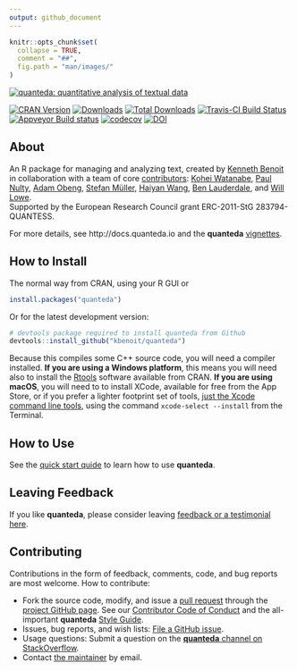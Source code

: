 ```yaml
---
output: github_document
---
```



```r
knitr::opts_chunk$set(
  collapse = TRUE,
  comment = "##",
  fig.path = "man/images/"
)
```

[![quanteda: quantitative analysis of textual data](https://cdn.rawgit.com/kbenoit/quanteda/master/images/quanteda_logo.svg)](http://quanteda.io)

[![CRAN Version](https://www.r-pkg.org/badges/version/quanteda)](https://CRAN.R-project.org/package=quanteda)
[![Downloads](https://cranlogs.r-pkg.org/badges/quanteda)](https://CRAN.R-project.org/package=quanteda)
[![Total Downloads](https://cranlogs.r-pkg.org/badges/grand-total/quanteda?color=orange)](https://CRAN.R-project.org/package=quanteda)
[![Travis-CI Build Status](https://travis-ci.org/kbenoit/quanteda.svg?branch=master)](https://travis-ci.org/kbenoit/quanteda)
[![Appveyor Build status](https://ci.appveyor.com/api/projects/status/e3tf2h1ff0nlv249/branch/master?svg=true)](https://ci.appveyor.com/project/kbenoit/quanteda/branch/master)
[![codecov](https://codecov.io/gh/kbenoit/quanteda/branch/master/graph/badge.svg)](https://codecov.io/gh/kbenoit/quanteda) [![DOI](https://zenodo.org/badge/5424649.svg)](https://zenodo.org/badge/latestdoi/5424649)


## About

An R package for managing and analyzing text, created by [Kenneth Benoit](http://kenbenoit.net) in 
collaboration with a team of core 
[contributors](https://github.com/kbenoit/quanteda/graphs/contributors): 
[Kohei Watanabe](https://github.com/koheiw), 
[Paul Nulty](https://github.com/pnulty), 
[Adam Obeng](https://github.com/adamobeng), 
[Stefan Müller](http://muellerstefan.net),
[Haiyan Wang](https://github.com/HaiyanLW), 
[Ben Lauderdale](https://github.com/lauderdale), 
and [Will Lowe](https://github.com/conjugateprior).  
Supported by the European Research Council grant ERC-2011-StG 
283794-QUANTESS.

For more details, see http://docs.quanteda.io and the **quanteda** [vignettes](https://quanteda.io/help/).

## How to Install

The normal way from CRAN, using your R GUI or 
```r
install.packages("quanteda") 
```

Or for the latest development version:
```r
# devtools package required to install quanteda from Github 
devtools::install_github("kbenoit/quanteda") 
```

Because this compiles some C++ source code, you will need a compiler installed.
**If you are using a Windows platform**, this means you will need also to install
the [Rtools](https://CRAN.R-project.org/bin/windows/Rtools/) software available
from CRAN.  **If you are using macOS**, you will need to to install XCode,
available for free from the App Store, or if you prefer a lighter footprint set
of tools, [just the Xcode command line
tools](http://osxdaily.com/2014/02/12/install-command-line-tools-mac-os-x/ ),
using the command `xcode-select --install` from the Terminal.
    

## How to Use 

See the [quick start quide](http://docs.quanteda.io/articles/pkgdown/quickstart.html) to learn how to use **quanteda**.

## Leaving Feedback

If you like **quanteda**, please consider leaving [feedback or a testimonial here](https://github.com/kbenoit/quanteda/issues/461).

## Contributing

Contributions in the form of feedback, comments, code, and bug reports are most welcome.  How to contribute:

*  Fork the source code, modify, and issue a [pull request](https://help.github.com/articles/creating-a-pull-request-from-a-fork/) through the [project GitHub page](https://github.com/kbenoit/quanteda).  See our [Contributor Code of Conduct](https://github.com/kbenoit/quanteda/blob/master/CONDUCT.md) and the all-important **quanteda** [Style Guide](https://github.com/kbenoit/quanteda/wiki/Style-guide).
*  Issues, bug reports, and wish lists: [File a GitHub issue](https://github.com/kbenoit/quanteda/issues).
*  Usage questions:  Submit a question on the [**quanteda** channel on StackOverflow](http://stackoverflow.com/questions/tagged/quanteda).
*  Contact [the maintainer](kbenoit@lse.ac.uk) by email.

